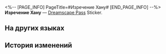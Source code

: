 <%-- [PAGE_INFO]
PageTitle=#Изречение Хану#
[END_PAGE_INFO] --%>
{{Предмет Инфобокс
|id          = 223532
|Изображение = Dreamscape Pass Sticker Text.png
|Тип         = Dreamscape Pass Sticker
|Тип2        = Нелепая сцена Stickers
|Инвентарь   = 
|Редкость    = 4
|Эффект      = 
|Описание    = Пронумерованные наклейки, используемые для украшения дневника сновидений. Бывают самыми разными.
|Источник1   = [[Успокойте искательницу грёз Эльвиру и помогите ей признать реальность]]
}}
{{Описание|«Хм».}}
'''Изречение Хану''' — [[Dreamscape Pass]] Sticker.

==На других языках==
{{На других языках
|en   = Brother Hanu's Quote
|zhs  = 哈努兄弟的名句
|zht  = 哈努兄弟的名言
|ja   = ブラザーハヌの名セリフ
|ko   = 하누 형제의 명언
|es   = Frases célebres de Hanu
|fr   = Réplique de Hanu
|ru   = Изречение Хану
|th   = วลีเด็ดของลูกพี่ Hanu
|vi   = Những Câu Nói Hay Của Người Anh Em Hanu
|de   = Berühmtes Zitat von Hanu
|id   = Kata Mutiara Bro Hanu
|pt   = Citações do Hanu
}}

==История изменений==
{{История изменений|3.5}}